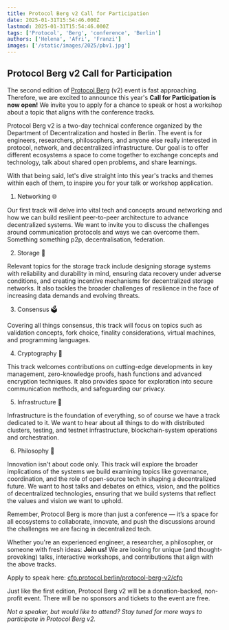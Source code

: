 ```yaml
---
title: Protocol Berg v2 Call for Participation
date: 2025-01-31T15:54:46.000Z
lastmod: 2025-01-31T15:54:46.000Z
tags: ['Protocol', 'Berg', 'conference', 'Berlin']
authors: ['Helena', 'Afri', 'Franzi']
images: ['/static/images/2025/pbv1.jpg']
---
```


## Protocol Berg v2 Call for Participation

The second edition of [Protocol Berg](https://protocol.berlin) (v2) event is fast approaching. Therefore, we are excited to announce this year's **Call for Participation is now open!** We invite you to apply for a chance to speak or host a workshop about a topic that aligns with the conference tracks.

Protocol Berg v2 is a two-day technical conference organized by the Department of Decentralization and hosted in Berlin. The event is for engineers, researchers, philosophers, and anyone else really interested in protocol, network, and decentralized infrastructure. Our goal is to offer different ecosystems a space to come together to exchange concepts and technology, talk about shared open problems, and share learnings.

With that being said, let's dive straight into this year's tracks and themes within each of them, to inspire you for your talk or workshop application.

1. Networking 🌐

Our first track will delve into vital tech and concepts around networking and how we can build resilient peer-to-peer architecture to advance decentralized systems. We want to invite you to discuss the challenges around communication protocols and ways we can overcome them. Something something p2p, decentralisation, federation.

2. Storage 💾

Relevant topics for the storage track include designing storage systems with reliability and durability in mind, ensuring data recovery under adverse conditions, and creating incentive mechanisms for decentralized storage networks. It also tackles the broader challenges of resilience in the face of increasing data demands and evolving threats.

3. Consensus 🗳️

Covering all things consensus, this track will focus on topics such as validation concepts, fork choice, finality considerations, virtual machines, and programming languages.

4. Cryptography 🔐

This track welcomes contributions on cutting-edge developments in key management, zero-knowledge proofs, hash functions and advanced encryption techniques. It also provides space for exploration into secure communication methods, and safeguarding our privacy.

5. Infrastructure 💾

Infrastructure is the foundation of everything, so of course we have a track dedicated to it. We want to hear about all things to do with distributed clusters, testing, and testnet infrastructure, blockchain-system operations and orchestration.

6. Philosophy 🤔

Innovation isn't about code only. This track will explore the broader implications of the systems we build examining topics like governance, coordination, and the role of open-source tech in shaping a decentralized future. We want to host talks and debates on ethics, vision, and the politics of decentralized technologies, ensuring that we build systems that reflect the values and vision we want to uphold.

Remember, Protocol Berg is more than just a conference — it’s a space for all ecosystems to collaborate, innovate, and push the discussions around the challenges we are facing in decentralized tech.

Whether you're an experienced engineer, a researcher, a philosopher, or someone with fresh ideas: **Join us!** We are looking for unique (and thought-provoking) talks, interactive workshops, and contributions that align with the above tracks.

Apply to speak here: [cfp.protocol.berlin/protocol-berg-v2/cfp](https://cfp.protocol.berlin/protocol-berg-v2/cfp)

Just like the first edition, Protocol Berg v2 will be a donation-backed, non-profit event. There will be no sponsors and tickets to the event are free.

_Not a speaker, but would like to attend? Stay tuned for more ways to participate in Protocol Berg v2._
